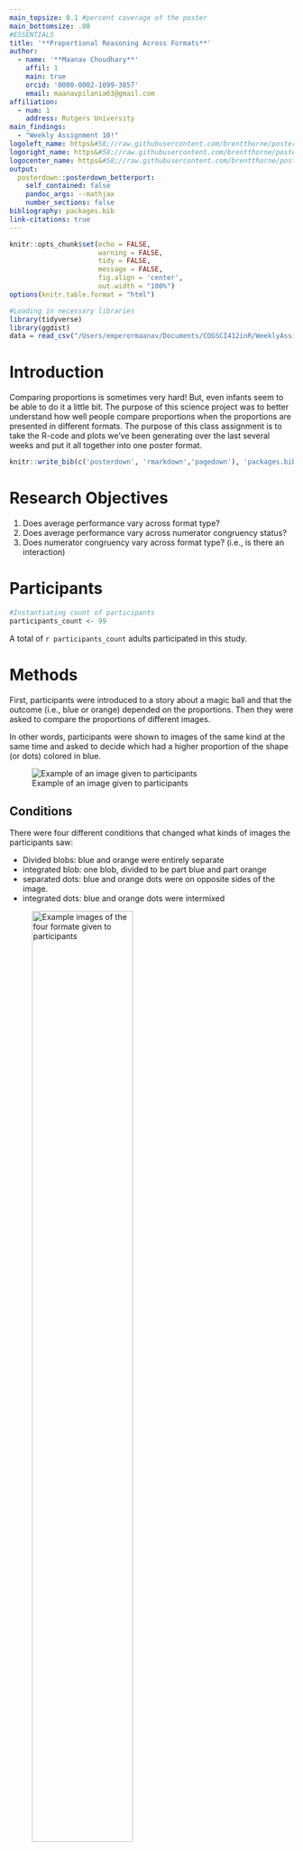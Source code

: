 ```yaml
---
main_topsize: 0.1 #percent coverage of the poster
main_bottomsize: .08
#ESSENTIALS
title: '**Proportional Reasoning Across Formats**'
author:
  - name: '**Maanav Choudhary**'
    affil: 1
    main: true
    orcid: '0000-0002-1099-3857'
    email: maanavpilania63@gmail.com
affiliation:
  - num: 1
    address: Rutgers University
main_findings:
  - "Weekly Assignment 10!"
logoleft_name: https&#58;//raw.githubusercontent.com/brentthorne/posterdown/master/images/betterhexlogo.png
logoright_name: https&#58;//raw.githubusercontent.com/brentthorne/posterdown/master/images/betterhexlogo.png
logocenter_name: https&#58;//raw.githubusercontent.com/brentthorne/posterdown/master/images/qr-code-black.png
output: 
  posterdown::posterdown_betterport:
    self_contained: false
    pandoc_args: --mathjax
    number_sections: false
bibliography: packages.bib
link-citations: true
---
```


```r
knitr::opts_chunk$set(echo = FALSE,
                      warning = FALSE,
                      tidy = FALSE,
                      message = FALSE,
                      fig.align = 'center',
                      out.width = "100%")
options(knitr.table.format = "html") 
```

```r
#Loading in necessary libraries
library(tidyverse)
library(ggdist)
data = read_csv("/Users/emperormaanav/Documents/COGSCI412inR/WeeklyAssignments/Assignment9/data/MFIndD_probtask.csv")
```


# Introduction

Comparing proportions is sometimes very hard! But, even infants seem to be able to do it a little bit. The purpose of this science project was to better understand how well people compare proportions when the proportions are presented in different formats. The purpose of this class assignment is to take the R-code and plots we've been generating over the last several weeks and put it all together into one poster format.  

```r
knitr::write_bib(c('posterdown', 'rmarkdown','pagedown'), 'packages.bib')
```

# Research Objectives

1. Does average performance vary across format type?
2. Does average performance vary across numerator congruency status?
3. Does numerator congruency vary across format type? (i.e., is there an interaction)

# Participants
```r
#Instantiating count of participants
participants_count <- 99
```

A total of `r participants_count` adults participated in this study.

# Methods

First, participants were introduced to a story about a magic ball and that the outcome (i.e., blue or orange) depended on the proportions. Then they were asked to compare the proportions of different images.

In other words, participants were shown to images of the same kind at the same time and asked to decide which had a higher proportion of the shape (or dots) colored in blue.

![Example of an image given to participants](/Users/emperormaanav/Documents/COGSCI412inR/WeeklyAssignments/Assignment10/Choudhary_WA10_files/images_WA10/Probtask_Trial.png)

## Conditions

There were four different conditions that changed what kinds of images the participants saw:

*
Divided blobs: blue and orange were entirely separate
*
integrated blob: one blob, divided to be part blue and part orange
*
separated dots: blue and orange dots were on opposite sides of the image.
*
integrated dots: blue and orange dots were intermixed

![Example images of the four formate given to participants](/Users/emperormaanav/Documents/COGSCI412inR/WeeklyAssignments/Assignment10/Choudhary_WA10_files/images_WA10/Probtask_Formats.png){#id .class width=65% height=65%}


**_Now on to the results!_**

# Results

1. Does average performance vary across format types, ignoring all other aspects of the stimuli?
```r
#Graphng data of performace
data %>%
group_by(condition) %>%
summarise(value = mean(correct)) %>%
ggplot(aes(y = value, x = condition)) +
geom_point(color = "red") +
  labs(title = "Average Accuracy Across Conditions", x="Format Type", y = "Average Accuracy") + 
  scale_x_discrete(labels = c('Divided blobs','Integrated blob','Integrated dots','Separated dots'))+
  ylim(.5,.7)
```
This plot shows the average accuracry for all format types, showing that the integrated blobs and integrated dots both showed a higher average than the separated blobs and dots, the averages of the priors being close to each other(.01 apart) and the averages of the latter being close to each other (.003 apart)

2. How are reaction time and accuracy related?

```r
#Separate condtion by plots
data %>%
  group_by(SubID, condition) %>%
 summarise(rt = round(mean(rt)),correct= round(mean(correct),3)) %>%
  ggplot(aes(y = correct, x = rt, color = condition)) +
  geom_point() +
  labs(y = "Accuracy", x = "Reaction Time") +
  geom_smooth(se = FALSE)+
  facet_wrap(~condition, labeller = labeller(condition = c('blob_shifted' = 'Divided blobs',
    'blob_stacked' = 'Integrated blob',
    'dots_EqSizeRand' = 'Integrated dots',
    'dots_EqSizeSep' = 'Separated dots'
  )))
```
This graph outlines that across all format types, as the reaction time becomes longer, accuracy rises. The lines of best fit show that in most conditions this increase drops off after a certain point. 

3. How does numerator congruency interact with format type?
```r
prop_data_mod <- data %>%
  separate(col = left_stim, into = c("left_numerator","left_other"), sep = "_") %>%
  separate(col = right_stim, into = c("right_numerator","right_other"), sep = "_") %>%
  mutate(left_proportion_value = as.integer(left_numerator)/(as.integer(left_numerator) + as.integer(left_other))) %>%
  mutate(right_proportion_value = as.integer(right_numerator)/(as.integer(right_numerator) + as.integer(right_other))) %>%
  mutate(larger_numerator = case_when(left_numerator>right_numerator ~ "left",
                                      right_numerator>left_numerator ~ "right")) %>%
  mutate(larger_proportion = case_when(left_proportion_value>right_proportion_value ~ "left",
                                      right_proportion_value>left_proportion_value ~ "right")) %>%
   mutate(num_congruent = case_when(larger_numerator == larger_proportion ~ TRUE,
                                      TRUE~FALSE))

```

```r
prop_plot_data <- prop_data_mod %>%
  group_by(SubID, condition,num_congruent) %>%
  summarise(proportion_correct = mean(correct))

prop_plot_data %>%
  ggplot(aes(y = proportion_correct, x = condition, color = num_congruent)) +
  geom_point()+
  stat_halfeye()+
  scale_x_discrete(labels = c('Divided blobs','Integrated blob','Integrated dots','Separated dots'))+
  labs(title = "plot", y = "Proportion Correct", x = "Condition")

```
This graph shows that, for all conditions, when the numerators are congruent the proportion of correct responses is higher.

# Interpretation

1. Does average performance vary across format type?

The data shows that the average performance does indeed vary across format type. The data indicates that when blobs and dots are integrated, the performance is higher than when they are separated. The performance difference between blobs and dots when they are both separated or integrated is not very large (.68 and .69 for integrated and .617 and .62 for separated). The higher averages for integrated data vs separated that this data shows indicates that humans may deal better with integrated visuals than separated when gauging quantity.

2. Does average performance vary across numerator congruency status?

The average performance is higher on when the numerators are congruent then when they are not. 

3. Does numerator congruency vary across format type? (i.e., is there an interaction)



# Conclusion

1. One of the hardest parts of the assignment was interpreting how the data and graphs related to the research objectives, and trying to turn the visual information into something written and coherent. 

2. The most satisfying and enjoyable part of the assignment was figuring out how to insert the images, and playing around with the format to make it visually appealing.

# References

SKIP
